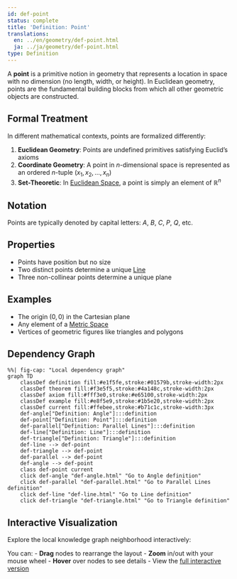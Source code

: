 ```yaml
---
id: def-point
status: complete
title: 'Definition: Point'
translations:
  en: ../en/geometry/def-point.html
  ja: ../ja/geometry/def-point.html
type: Definition
---
```


A **point** is a primitive notion in geometry that represents a location in space with no dimension (no length, width, or height). In Euclidean geometry, points are the fundamental building blocks from which all other geometric objects are constructed.

## Formal Treatment

In different mathematical contexts, points are formalized differently:

1. **Euclidean Geometry**: Points are undefined primitives satisfying Euclid's axioms
2. **Coordinate Geometry**: A point in $n$-dimensional space is represented as an ordered $n$-tuple $(x_1, x_2, ..., x_n)$
3. **Set-Theoretic**: In [Euclidean Space](def-euclidean-space.qmd), a point is simply an element of $\mathbb{R}^n$

## Notation

Points are typically denoted by capital letters: $A$, $B$, $C$, $P$, $Q$, etc.

## Properties

- Points have position but no size
- Two distinct points determine a unique [Line](def-line.qmd)
- Three non-collinear points determine a unique plane

## Examples

- The origin $(0, 0)$ in the Cartesian plane
- Any element of a [Metric Space](def-metric-space.qmd)
- Vertices of geometric figures like triangles and polygons

## Dependency Graph

```mermaid
%%| fig-cap: "Local dependency graph"
graph TD
    classDef definition fill:#e1f5fe,stroke:#01579b,stroke-width:2px
    classDef theorem fill:#f3e5f5,stroke:#4a148c,stroke-width:2px
    classDef axiom fill:#fff3e0,stroke:#e65100,stroke-width:2px
    classDef example fill:#e8f5e9,stroke:#1b5e20,stroke-width:2px
    classDef current fill:#ffebee,stroke:#b71c1c,stroke-width:3px
    def-angle["Definition: Angle"]:::definition
    def-point["Definition: Point"]:::definition
    def-parallel["Definition: Parallel Lines"]:::definition
    def-line["Definition: Line"]:::definition
    def-triangle["Definition: Triangle"]:::definition
    def-line --> def-point
    def-triangle --> def-point
    def-parallel --> def-point
    def-angle --> def-point
    class def-point current
    click def-angle "def-angle.html" "Go to Angle definition"
    click def-parallel "def-parallel.html" "Go to Parallel Lines definition"
    click def-line "def-line.html" "Go to Line definition"
    click def-triangle "def-triangle.html" "Go to Triangle definition"
```

## Interactive Visualization

Explore the local knowledge graph neighborhood interactively:

::: {.graph-viz data-id="def-point" data-width="700" data-height="500"}
:::

You can:
- **Drag** nodes to rearrange the layout
- **Zoom** in/out with your mouse wheel
- **Hover** over nodes to see details
- View the [full interactive version](../../output/interactive/def-point.html){target="_blank"}

